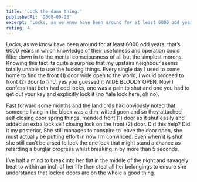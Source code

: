 ```yaml
---
title: 'Lock the damn thing.'
publishedAt: '2008-09-23'
excerpt: 'Locks, as we know have been around for at least 6000 odd years, that’s 6000 years in which knowledge of their usefulness and operation could filter down in to the mental consciousness of all but the simplest morons. Knowing this fact its quite a surprise that my upstairs neighbour seems totally unable to use the fucking things. Every single day I used to come home to find the front (1) door wide open to the world, I would proceed to front (2) door to find, yes you guessed it WIDE BLOODY OPEN. Now I confess that both had odd locks, one was a pain to shut and one you had to get out your key and explicitly lock it (no Yale lock here, oh no).'
rating: 4
---
```

Locks, as we know have been around for at least 6000 odd years, that’s 6000 years in which knowledge of their usefulness and operation could filter down in to the mental consciousness of all but the simplest morons. Knowing this fact its quite a surprise that my upstairs neighbour seems totally unable to use the fucking things. Every single day I used to come home to find the front (1) door wide open to the world, I would proceed to front (2) door to find, yes you guessed it WIDE BLOODY OPEN. Now I confess that both had odd locks, one was a pain to shut and one you had to get out your key and explicitly lock it (no Yale lock here, oh no).

Fast forward some months and the landlords had obviously noted that someone living in the block was a dim-witted goon and so they attached self closing door spring things, mended front (1) door so it shut easily and added an extra lock self closing lock on the front (2) door. Did this help? Did it my posterior, She still manages to conspire to leave the door open, she must actually be putting effort in now I’m convinced. Even when it is shut she still can’t be arsed to lock the one lock that might stand a chance as retarding a burglar progress whilst breaking in by more than 5 seconds.

I’ve half a mind to break into her flat in the middle of the night and savagely beat to within an inch of her life then steal all her belongings to ensure she understands that locked doors are on the whole a good thing.
